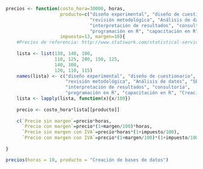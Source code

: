 ```r
precios <- function(costo_hora=30000, horas, 
                    producto=c("diseño experimental", "diseño de cuestionario", "tamaño de muestra",
                               "revisión metodológica", "Análisis de datos", "SEM", "CFA", "Regresión",
                               "interpretación de resultados", "consultoría", 
                               "programación en R", "capacitación en R"),
                    impuesto=13, margen=10){
    #Precios de referencia: http://www.statswork.com/statistical-services-price/
    
    lista <- list(130, 140, 100, 
                  110, 125, 200, 150, 125, 
                  140, 100,
                  120, 110, 115)
    names(lista) <- c("diseño experimental", "diseño de cuestionario", "tamaño de muestra",
                      "revisión metodológica", "Análisis de datos", "SEM", "CFA", "Regresión",
                      "interpretación de resultados", "consultoría", 
                      "programación en R", "capacitación en R", "Creación de bases de datos")
    lista <- lapply(lista, function(x){x/100})
    
    precio <- costo_hora*lista[[producto]]
    
    c(`Precio sin margen`=precio*horas,
      `Precio con margen`=precio*(1+margen/100)*horas,
      `Precio sin margen con IVA`=precio*horas*(1+impuesto/100),
      `Precio con margen con IVA`=precio*(1+margen/100)*(1+impuesto/100)*horas)
    
}

precios(horas = 10, producto = "Creación de bases de datos")
```

